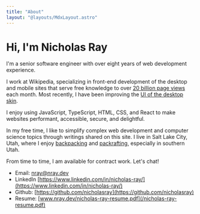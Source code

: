 ```yaml
---
title: "About"
layout: "@layouts/MdxLayout.astro"
---
```


# Hi, I'm Nicholas Ray

I'm a senior software engineer with over eight years of web development
experience.

I work at Wikipedia, specializing in front-end development of the desktop and
mobile sites that serve free knowledge to over
[20 billion page views](https://stats.wikimedia.org/#/all-projects) each month.
Most recently, I have been improving the
[UI of the desktop skin](https://www.mediawiki.org/wiki/Reading/Web/Desktop_Improvements).

I enjoy using JavaScript, TypeScript, HTML, CSS, and React to make websites
performant, accessible, secure, and delightful.

In my free time, I like to simplify complex web development and computer science
topics through writings shared on this site. I live in Salt Lake City, Utah,
where I enjoy
[backpacking](<https://en.wikipedia.org/wiki/Backpacking_(hiking)>) and
[packrafting](https://en.wikipedia.org/wiki/Packraft), especially in southern
Utah.

From time to time, I am available for contract work. Let's chat!

- Email: [nray@nray.dev](mailto:nray@nray.dev)
- LinkedIn
  [https://www.linkedin.com/in/nicholas-ray/](https://www.linkedin.com/in/nicholas-ray/)
- Github: [https://github.com/nicholasray](https://github.com/nicholasray)
- Resume: [www.nray.dev/nicholas-ray-resume.pdf](/nicholas-ray-resume.pdf)
